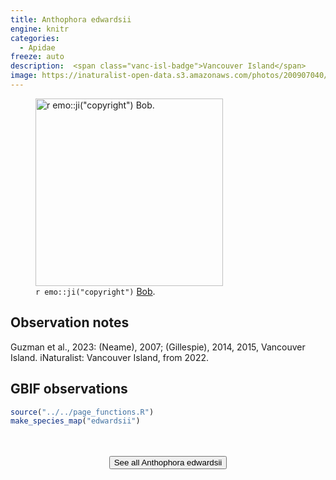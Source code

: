 ```yaml
---
title: Anthophora edwardsii
engine: knitr
categories:
  - Apidae
freeze: auto
description:  <span class="vanc-isl-badge">Vancouver Island</span>
image: https://inaturalist-open-data.s3.amazonaws.com/photos/200907040/large.jpeg
---
```

![`r emo::ji("copyright")` [Bob ](McDougall ).](https://inaturalist-open-data.s3.amazonaws.com/photos/200907040/large.jpeg){height=300}

## Observation notes  
Guzman et al., 2023: (Neame), 2007; (Gillespie), 2014, 2015, <span class="hl-place-name"><span class="hl-place-name"><span class="hl-place-name">Vancouver</span> Is</span>land</span>. iNaturalist: <span class="hl-place-name"><span class="hl-place-name"><span class="hl-place-name">Vancouver</span> Is</span>land</span>, from 2022.

## GBIF observations  


```r
source("../../page_functions.R")
make_species_map("edwardsii")
```
<br><br>
<center>


<a href="https://inaturalist.ca/observations?place_id=any&quality_grade=research&subview=map&taxon_id=57683"><button type="button" class="btn btn-secondary">See all Anthophora edwardsii <i class="fa-solid fa-arrow-up-right-from-square"></i> </button></a>
</center>
